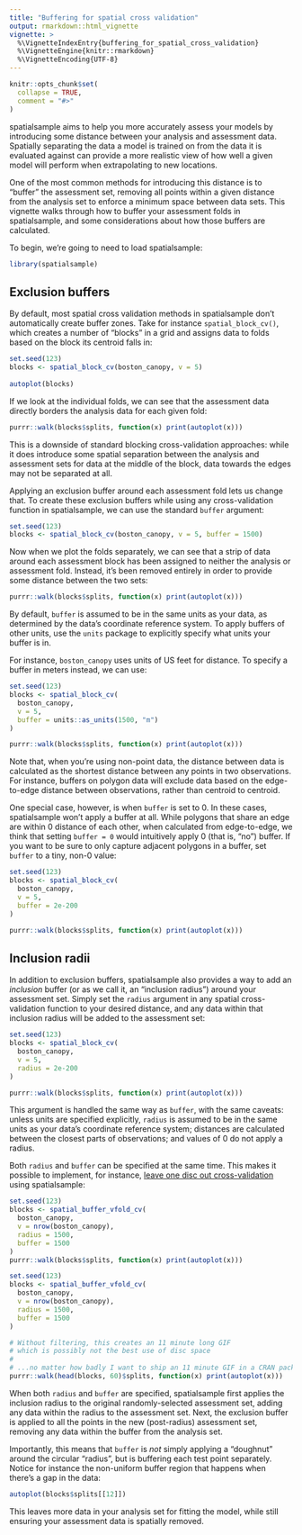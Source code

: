 ```yaml
---
title: "Buffering for spatial cross validation"
output: rmarkdown::html_vignette
vignette: >
  %\VignetteIndexEntry{buffering_for_spatial_cross_validation}
  %\VignetteEngine{knitr::rmarkdown}
  %\VignetteEncoding{UTF-8}
---
```


```r
knitr::opts_chunk$set(
  collapse = TRUE,
  comment = "#>"
)
```

spatialsample aims to help you more accurately assess your models by introducing some distance between your analysis and assessment data. Spatially separating the data a model is trained on from the data it is evaluated against can provide a more realistic view of how well a given model will perform when extrapolating to new locations.

One of the most common methods for introducing this distance is to "buffer" the assessment set, removing all points within a given distance from the analysis set to enforce a minimum space between data sets. This vignette walks through how to buffer your assessment folds in spatialsample, and some considerations about how those buffers are calculated.

To begin, we're going to need to load spatialsample:

```r
library(spatialsample)
```

## Exclusion buffers

By default, most spatial cross validation methods in spatialsample don't automatically create buffer zones. Take for instance `spatial_block_cv()`, which creates a number of "blocks" in a grid and assigns data to folds based on the block its centroid falls in:

```r
set.seed(123)
blocks <- spatial_block_cv(boston_canopy, v = 5)
  
autoplot(blocks)
```

If we look at the individual folds, we can see that the assessment data directly borders the analysis data for each given fold:

```r
purrr::walk(blocks$splits, function(x) print(autoplot(x)))
```

This is a downside of standard blocking cross-validation approaches: while it does introduce some spatial separation between the analysis and assessment sets for data at the middle of the block, data towards the edges may not be separated at all. 

Applying an exclusion buffer around each assessment fold lets us change that. To create these exclusion buffers while using any cross-validation function in spatialsample, we can use the standard `buffer` argument:

```r
set.seed(123)
blocks <- spatial_block_cv(boston_canopy, v = 5, buffer = 1500)
```

Now when we plot the folds separately, we can see that a strip of data around each assessment block has been assigned to neither the analysis or assessment fold. Instead, it's been removed entirely in order to provide some distance between the two sets:

```r
purrr::walk(blocks$splits, function(x) print(autoplot(x)))
```

By default, `buffer` is assumed to be in the same units as your data, as determined by the data's coordinate reference system. To apply buffers of other units, use the `units` package to explicitly specify what units your buffer is in.

For instance, `boston_canopy` uses units of US feet for distance. To specify a buffer in meters instead, we can use:

```r
set.seed(123)
blocks <- spatial_block_cv(
  boston_canopy, 
  v = 5, 
  buffer = units::as_units(1500, "m")
)

purrr::walk(blocks$splits, function(x) print(autoplot(x)))
```

Note that, when you're using non-point data, the distance between data is calculated as the shortest distance between any points in two observations. For instance, buffers on polygon data will exclude data based on the edge-to-edge distance between observations, rather than centroid to centroid.

One special case, however, is when `buffer` is set to 0. In these cases, spatialsample won't apply a buffer at all. While polygons that share an edge are within 0 distance of each other, when calculated from edge-to-edge, we think that setting `buffer = 0` would intuitively apply 0 (that is, "no") buffer. If you want to be sure to only capture adjacent polygons in a buffer, set `buffer` to a tiny, non-0 value:

```r
set.seed(123)
blocks <- spatial_block_cv(
  boston_canopy, 
  v = 5, 
  buffer = 2e-200
)

purrr::walk(blocks$splits, function(x) print(autoplot(x)))
```

## Inclusion radii

In addition to exclusion buffers, spatialsample also provides a way to add an _inclusion_ buffer (or as we call it, an "inclusion radius") around your assessment set. Simply set the `radius` argument in any spatial cross-validation function to your desired distance, and any data within that inclusion radius will be added to the assessment set:

```r
set.seed(123)
blocks <- spatial_block_cv(
  boston_canopy, 
  v = 5, 
  radius = 2e-200
)

purrr::walk(blocks$splits, function(x) print(autoplot(x)))
```

This argument is handled the same way as `buffer`, with the same caveats: unless units are specified explicitly, `radius` is assumed to be in the same units as your data's coordinate reference system; distances are calculated between the closest parts of observations; and values of 0 do not apply a radius. 

Both `radius` and `buffer` can be specified at the same time. This makes it possible to implement, for instance, [leave one disc out cross-validation](https://cran.r-project.org/package=sperrorest) using spatialsample:

```r
set.seed(123)
blocks <- spatial_buffer_vfold_cv(
  boston_canopy, 
  v = nrow(boston_canopy), 
  radius = 1500,
  buffer = 1500
)
purrr::walk(blocks$splits, function(x) print(autoplot(x)))
```

```r
set.seed(123)
blocks <- spatial_buffer_vfold_cv(
  boston_canopy, 
  v = nrow(boston_canopy), 
  radius = 1500,
  buffer = 1500
)

# Without filtering, this creates an 11 minute long GIF
# which is possibly not the best use of disc space
#
# ...no matter how badly I want to ship an 11 minute GIF in a CRAN package 
purrr::walk(head(blocks, 60)$splits, function(x) print(autoplot(x)))
```

When both `radius` and `buffer` are specified, spatialsample first applies the inclusion radius to the original randomly-selected assessment set, adding any data within the radius to the assessment set. Next, the exclusion buffer is applied to all the points in the new (post-radius) assessment set, removing any data within the buffer from the analysis set. 

Importantly, this means that `buffer` is _not_ simply applying a "doughnut" around the circular "radius", but is buffering each test point separately. Notice for instance the non-uniform buffer region that happens when there's a gap in the data:
 
```r
autoplot(blocks$splits[[12]])
```

This leaves more data in your analysis set for fitting the model, while still ensuring your assessment data is spatially removed.
